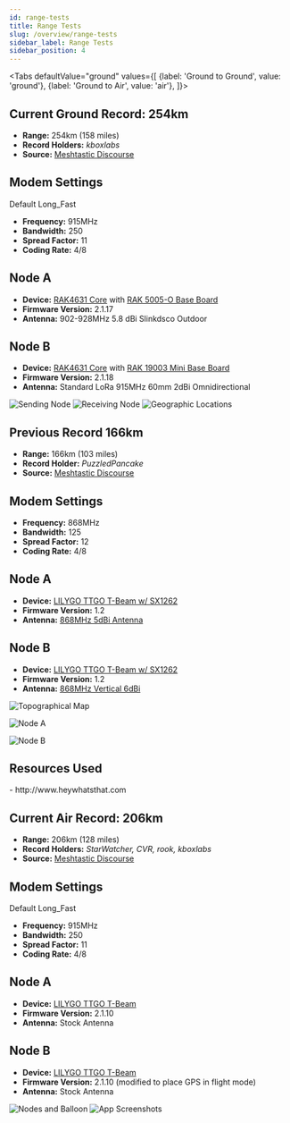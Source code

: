 ```yaml
---
id: range-tests
title: Range Tests
slug: /overview/range-tests
sidebar_label: Range Tests
sidebar_position: 4
---
```



<Tabs
defaultValue="ground"
values={[
{label: 'Ground to Ground', value: 'ground'},
{label: 'Ground to Air', value: 'air'},
]}>

<TabItem value="ground">

## Current Ground Record: 254km

- **Range:** 254km (158 miles)
- **Record Holders:** _kboxlabs_
- **Source:** [Meshtastic Discourse](https://meshtastic.discourse.group/t/practical-range-test-results/692/137)

<h2 id="modem-settings-254">Modem Settings</h2>

Default Long_Fast
- **Frequency:** 915MHz
- **Bandwidth:** 250
- **Spread Factor:** 11
- **Coding Rate:** 4/8

<h2 id="node-a-254">Node A</h2>

- **Device:** [RAK4631 Core](https://meshtastic.org../hardware/devices/rak/core-module)  with [RAK 5005-O Base Board](https://meshtastic.org../hardware/devices/rak/base-board)
- **Firmware Version:** 2.1.17
- **Antenna:** 902-928MHz 5.8 dBi Slinkdsco Outdoor 

<h2 id="node-b-254">Node B</h2>

- **Device:** [RAK4631 Core](https://meshtastic.org../hardware/devices/rak/core-module)  with [RAK 19003 Mini Base Board](https://meshtastic.org../hardware/devices/rak/base-board)
- **Firmware Version:** 2.1.18
- **Antenna:** Standard LoRa 915MHz 60mm 2dBi Omnidirectional

<img src="/img/records/kboxlabs_sender.png" alt="Sending Node" />

<img src="/img/records/kboxlabs_receiver.png" alt="Receiving Node" />

<img src="/img/records/kboxlabs_map.png" alt="Geographic Locations" />


## Previous Record 166km

- **Range:** 166km (103 miles)
- **Record Holder:** _PuzzledPancake_
- **Source:** [Meshtastic Discourse](https://meshtastic.discourse.group/t/practical-range-test-results/692/44)

<h2 id="modem-settings-166">Modem Settings</h2>

- **Frequency:** 868MHz
- **Bandwidth:** 125
- **Spread Factor:** 12
- **Coding Rate:** 4/8

<h2 id="node-a-166">Node A</h2>

- **Device:** [LILYGO TTGO T-Beam w/ SX1262](../hardware/devices/tbeam)
- **Firmware Version:** 1.2
- **Antenna:** [868MHz 5dBi Antenna](https://ivent.co.nz/product/category/1000/868mhz%205dbi%20antenna%20193mm%20black%20sma%20%28m%29/38646)

<h2 id="node-b-166">Node B</h2>

- **Device:** [LILYGO TTGO T-Beam w/ SX1262](../hardware/devices/tbeam)
- **Firmware Version:** 1.2
- **Antenna:** [868MHz Vertical 6dBi](https://ivent.co.nz/product/category/1000/868mhz%20vertical%206dbi%20antenna/38606)

![Topographical Map](https://canada1.discourse-cdn.com/free1/uploads/meshtastic/optimized/2X/a/a0a26e4d40a5b9ccba9185eb70e2eaf66f0b0587_2_1380x888.jpeg)

![Node A](https://canada1.discourse-cdn.com/free1/uploads/meshtastic/optimized/2X/9/99ec4bcc18b21f4e95ac1bcc0592b608c9c4f567_2_1332x1000.jpeg)

![Node B](https://canada1.discourse-cdn.com/free1/uploads/meshtastic/optimized/2X/1/1c8bd5fc41f7bab925404b657a9c481882de9313_2_1332x1000.jpeg)

<h2>Resources Used</h2>
- http://www.heywhatsthat.com

</TabItem>

<TabItem value="air">

## Current Air Record: 206km

- **Range:** 206km (128 miles)
- **Record Holders:** _StarWatcher, CVR, rook, kboxlabs_
- **Source:** [Meshtastic Discourse](https://meshtastic.discourse.group/t/practical-range-test-results/692/130)

<h2 id="modem-settings-206">Modem Settings</h2>

Default Long_Fast
- **Frequency:** 915MHz
- **Bandwidth:** 250
- **Spread Factor:** 11
- **Coding Rate:** 4/8

<h2 id="node-a-206">Node A</h2>

- **Device:** [LILYGO TTGO T-Beam](../hardware/devices/tbeam)
- **Firmware Version:** 2.1.10
- **Antenna:** Stock Antenna

<h2 id="node-b-206">Node B</h2>

- **Device:** [LILYGO TTGO T-Beam](../hardware/devices/tbeam)
- **Firmware Version:** 2.1.10 (modified to place GPS in flight mode)
- **Antenna:** Stock Antenna

<img src="/img/records/Devices-Balloon.png" alt="Nodes and Balloon" />

<img src="/img/records/app-screenshots.png" alt="App Screenshots" />

</TabItem>
</Tabs>